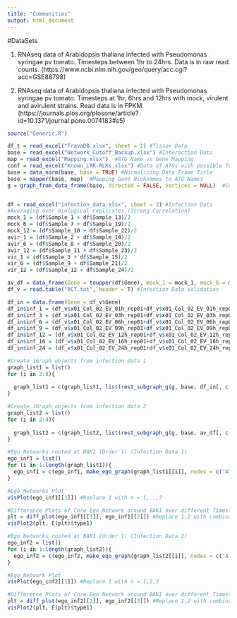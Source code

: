 ---
title: "Communities"
output: html_document
---

#DataSets

1. RNAseq data of Arabidopsis thaliana infected with Pseudomonas syringae pv tomato. Timesteps between 1hr to 24hrs. Data is in raw read counts. (https://www.ncbi.nlm.nih.gov/geo/query/acc.cgi?acc=GSE88798)

2. RNAseq data of Arabidopsis thaliana infected with Pseudomonas syringae pv tomato. Timesteps at 1hr, 6hrs and 12hrs with mock, virulent and avirulent strains. Read data is in FPKM. (https://journals.plos.org/plosone/article?id=10.1371/journal.pone.0074183#s5)

```{r}
source("Generic.R")

df_t = read_excel("TravaDB.xlsx", sheet = 1) #Tissue Data 
base = read_excel("Network_Cutoff_Backup.xlsx") #Interaction Data
map = read_excel("Mapping.xlsx")  #ATG Name vs Gene Mapping
conf = read_excel("Known_LRR-RLKs.xlsx") #Data of ATGs with possible funcitionalites (immune) with a confidence level (1 - less confidence, 2 - more confidence)
base = data_norm(base, base = TRUE) #Normalizing Data Frame Title
base = mapper(base, map)  #Mapping Gene Nicknames to ATG Names
g = graph_from_data_frame(base, directed = FALSE, vertices = NULL)  #Constructing Interaction Network using igraph


df = read_excel("infection_data.xlsx", sheet = 2) #Infection Data
#Averaging over biological replicates (Strong Correlation)
mock_1 = (df$Sample_1 + df$Sample_13)/2
mock_6 = (df$Sample_7 + df$Sample_19)/2
mock_12 = (df$Sample_10 + df$Sample_22)/2
avir_1 = (df$Sample_2 + df$Sample_14)/2
avir_6 = (df$Sample_8 + df$Sample_20)/2
avir_12 = (df$Sample_11 + df$Sample_23)/2
vir_1 = (df$Sample_3 + df$Sample_15)/2
vir_6 = (df$Sample_9 + df$Sample_21)/2
vir_12 = (df$Sample_12 + df$Sample_24)/2

av_df = data_frame(Gene = toupper(df$Gene), mock_1 = mock_1, mock_6 = mock_6, mock_12 = mock_12, avir_1 = avir_1, avir_6 = avir_6, avir_12 = avir_12, vir_1 = vir_1, vir_6 = vir_6, vir_12 = vir_12)
df_v = read.table("RCT.txt", header = T) #Infection Data Validation

df_in = data.frame(Gene = df_v$Gene)
df_in$inf_1 = (df_v$x01_Col_02_EV_01h_rep01+df_v$x01_Col_02_EV_01h_rep02+df_v$x01_Col_02_EV_01h_rep03)/3
df_in$inf_3 = (df_v$x01_Col_02_EV_03h_rep01+df_v$x01_Col_02_EV_03h_rep02+df_v$x01_Col_02_EV_03h_rep03)/3
df_in$inf_6 = (df_v$x01_Col_02_EV_06h_rep01+df_v$x01_Col_02_EV_06h_rep02+df_v$x01_Col_02_EV_06h_rep03)/3
df_in$inf_9 = (df_v$x01_Col_02_EV_09h_rep01+df_v$x01_Col_02_EV_09h_rep02+df_v$x01_Col_02_EV_09h_rep03)/3
df_in$inf_12 = (df_v$x01_Col_02_EV_12h_rep01+df_v$x01_Col_02_EV_12h_rep02+df_v$x01_Col_02_EV_12h_rep03)/3
df_in$inf_16 = (df_v$x01_Col_02_EV_16h_rep01+df_v$x01_Col_02_EV_16h_rep02+df_v$x01_Col_02_EV_16h_rep03)/3
df_in$inf_24 = (df_v$x01_Col_02_EV_24h_rep01+df_v$x01_Col_02_EV_24h_rep02+df_v$x01_Col_02_EV_24h_rep03)/3
```

```{r}
#Create iGraph objects from infection data 1
graph_list1 = list()
for (i in 2:8){
  
  graph_list1 = c(graph_list1, list(rest_subgraph_g(g, base, df_in[, c(1,i)], 1)))
}
```

```{r}
#Create iGraph objects from infection data 2
graph_list2 = list()
for (i in 2:4){
  
  graph_list2 = c(graph_list2, list(rest_subgraph_g(g, base, av_df[, c(1,i+6)], 1)))
}
```

```{r}
#Ego Networks rooted at BAK1 (Order 1) (Infection Data 1)
ego_inf1 = list()
for (i in 1:length(graph_list1)){
  ego_inf1 = c(ego_inf1, make_ego_graph(graph_list1[[i]], nodes = c('AT4G33430'), order = 1))
}
```

```{r}
#Ego Networks Plot
visPlot(ego_inf1[[1]]) #Replace 1 with n = 1,..,7
```


```{r}
#Difference Plots of Core Ego Network around BAK1 over different Timesteps (Data 1)
plt = diff_plot(ego_inf1[[1]], ego_inf1[[2]]) #Replace 1,2 with combinations till n=7
visPlot2(plt, E(plt)$type1)
```



```{r}
#Ego Networks rooted at BAK1 (Order 1) (Infection Data 2)
ego_inf2 = list()
for (i in 1:length(graph_list2)){
  ego_inf2 = c(ego_inf2, make_ego_graph(graph_list2[[i]], nodes = c('AT4G33430'), order = 1))
}
```

```{r}
#Ego Network Plot
visPlot(ego_inf2[[1]]) #Replace 1 with n = 1,2,3
```



```{r}
#Difference Plots of Core Ego Network around BAK1 over different Timesteps (Data 2)
plt = diff_plot(ego_inf2[[2]], ego_inf2[[3]]) #Replace 1,2 with combinations upto n = 3
visPlot2(plt, E(plt)$type1)
```